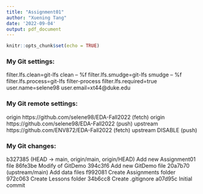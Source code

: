 ```yaml
---
title: "Assignment01"
author: "Xuening Tang"
date: '2022-09-04'
output: pdf_document
---
```


```r
knitr::opts_chunk$set(echo = TRUE)
```

### My Git settings:
filter.lfs.clean=git-lfs clean -- %f
filter.lfs.smudge=git-lfs smudge -- %f
filter.lfs.process=git-lfs filter-process
filter.lfs.required=true
user.name=selene98
user.email=xt44@duke.edu

### My Git remote settings:
origin  https://github.com/selene98/EDA-Fall2022 (fetch)
origin  https://github.com/selene98/EDA-Fall2022 (push)
upstream        https://github.com/ENV872/EDA-Fall2022 (fetch)
upstream        DISABLE (push)

### My Git changes:
b327385 (HEAD -> main, origin/main, origin/HEAD) Add new Assignment01 file
86fe3be Modify of GitDemo
394c3f6 Add new GitDemo file
20a7b70 (upstream/main) Add data files
f992081 Create Assignments folder
972c063 Create Lessons folder
34b6cc8 Create .gitignore
a07d95c Initial commit
